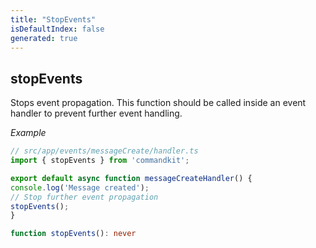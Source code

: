 ```yaml
---
title: "StopEvents"
isDefaultIndex: false
generated: true
---
```



<!-- This file was generated from the CommandKit source. Do not modify. Instead, re-run the "docgen" script -->


## stopEvents

<GenerationInfo sourceFile="packages/commandkit/src/app/interrupt/signals.ts" sourceLine="51" packageName="commandkit" />

Stops event propagation. This function should be called inside an event handler
to prevent further event handling.



*Example*

```ts
// src/app/events/messageCreate/handler.ts
import { stopEvents } from 'commandkit';

export default async function messageCreateHandler() {
console.log('Message created');
// Stop further event propagation
stopEvents();
}
```

```ts title="Signature"
function stopEvents(): never
```

